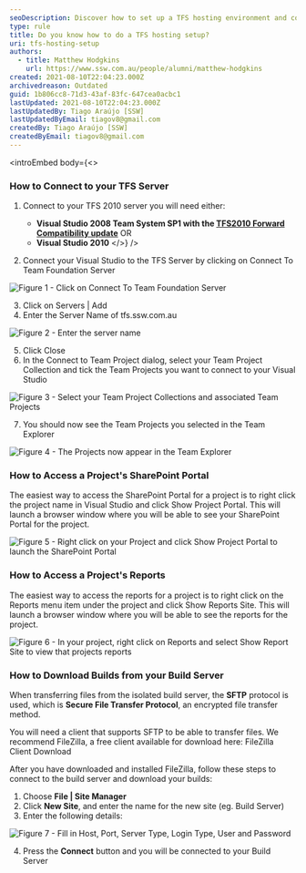```yaml
---
seoDescription: Discover how to set up a TFS hosting environment and connect with ease. Learn the steps for connecting to your Visual Studio server, accessing project portals, reports, and downloading builds from your build server.
type: rule
title: Do you know how to do a TFS hosting setup?
uri: tfs-hosting-setup
authors:
  - title: Matthew Hodgkins
    url: https://www.ssw.com.au/people/alumni/matthew-hodgkins
created: 2021-08-10T22:04:23.000Z
archivedreason: Outdated
guid: 1b806cc8-71d3-43af-83fc-647cea0acbc1
lastUpdated: 2021-08-10T22:04:23.000Z
lastUpdatedBy: Tiago Araújo [SSW]
lastUpdatedByEmail: tiagov8@gmail.com
createdBy: Tiago Araújo [SSW]
createdByEmail: tiagov8@gmail.com
---
```


<introEmbed
  body={<>
### How to Connect to your TFS Server

1. Connect to your TFS 2010 server you will need either:

   * **Visual Studio 2008 Team System SP1 with the [TFS2010 Forward Compatibility update](http://www.microsoft.com/downloads/en/details.aspx?FamilyID=cf13ea45-d17b-4edc-8e6c-6c5b208ec54d&displaylang=en&WT.mc_id=DOP-MVP-33518)** OR
   * **Visual Studio 2010**
  </>}
/>
2. Connect your Visual Studio to the TFS Server by clicking on Connect To Team Foundation Server

![Figure 1 - Click on Connect To Team Foundation Server](/uploads/rules/tfs-hosting-setup/connecttotfs.jpeg)

3. Click on Servers | Add
4. Enter the Server Name of tfs.ssw.com.au

![Figure 2 - Enter the server name](/uploads/rules/tfs-hosting-setup/enterservername.jpeg)

5. Click Close
6. In the Connect to Team Project dialog, select your Team Project Collection and tick the Team Projects you want to connect to your Visual Studio

![Figure 3 - Select your Team Project Collections and associated Team Projects](/uploads/rules/tfs-hosting-setup/teamproject.jpeg)

7. You should now see the Team Projects you selected in the Team Explorer

![Figure 4 - The Projects now appear in the Team Explorer](/uploads/rules/tfs-hosting-setup/projectinteamexplorer.jpeg)

### How to Access a Project's SharePoint Portal

The easiest way to access the SharePoint Portal for a project is to right click the project name in Visual Studio and click Show Project Portal. This will launch a browser window where you will be able to see your SharePoint Portal for the project.

![Figure 5 - Right click on your Project and click Show Project Portal to launch the SharePoint Portal](/uploads/rules/tfs-hosting-setup/findprojectportal.jpeg)

### How to Access a Project's Reports

The easiest way to access the reports for a project is to right click on the Reports menu item under the project and click Show Reports Site. This will launch a browser window where you will be able to see the reports for the project.

![Figure 6 - In your project, right click on Reports and select Show Report Site to view that projects reports](/uploads/rules/tfs-hosting-setup/viewreport.jpeg)

### How to Download Builds from your Build Server

When transferring files from the isolated build server, the **SFTP** protocol is used, which is **Secure File Transfer Protocol**, an encrypted file transfer method.

You will need a client that supports SFTP to be able to transfer files. We recommend FileZilla, a free client available for download here: FileZilla Client Download

After you have downloaded and installed FileZilla, follow these steps to connect to the build server and download your builds:

1. Choose **File | Site Manager**
2. Click **New Site**, and enter the name for the new site (eg. Build Server)
3. Enter the following details:

![Figure 7 - Fill in Host, Port, Server Type, Login Type, User and Password](/uploads/rules/tfs-hosting-setup/setupsftpsite.jpeg)

4. Press the **Connect** button and you will be connected to your Build Server

